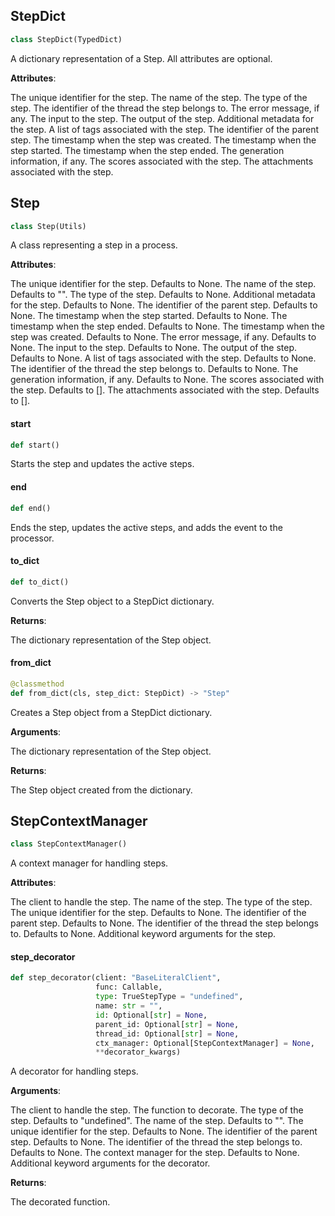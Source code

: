 <a id="literalai.step"></a>


<a id="literalai.step.StepDict"></a>

## StepDict

```python
class StepDict(TypedDict)
```

A dictionary representation of a Step. All attributes are optional.

**Attributes**:

<ResponseField name="id" type="str">The unique identifier for the step.</ResponseField>
<ResponseField name="name" type="str">The name of the step.</ResponseField>
<ResponseField name="type" type="StepType">The type of the step.</ResponseField>
<ResponseField name="threadId" type="str">The identifier of the thread the step belongs to.</ResponseField>
<ResponseField name="error" type="str">The error message, if any.</ResponseField>
<ResponseField name="input" type="Dict[str, Any]">The input to the step.</ResponseField>
<ResponseField name="output" type="Dict[str, Any]">The output of the step.</ResponseField>
<ResponseField name="metadata" type="Dict[str, Any]">Additional metadata for the step.</ResponseField>
<ResponseField name="tags" type="List[str]">A list of tags associated with the step.</ResponseField>
<ResponseField name="parentId" type="str">The identifier of the parent step.</ResponseField>
<ResponseField name="createdAt" type="str">The timestamp when the step was created.</ResponseField>
<ResponseField name="startTime" type="str">The timestamp when the step started.</ResponseField>
<ResponseField name="endTime" type="str">The timestamp when the step ended.</ResponseField>
<ResponseField name="generation" type="Dict[str, Any]">The generation information, if any.</ResponseField>
<ResponseField name="scores" type="List[ScoreDict]">The scores associated with the step.</ResponseField>
<ResponseField name="attachments" type="List[AttachmentDict]">The attachments associated with the step.</ResponseField>

<a id="literalai.step.Step"></a>

## Step

```python
class Step(Utils)
```

A class representing a step in a process.

**Attributes**:

<ResponseField name="id" type="Optional[str]">The unique identifier for the step. Defaults to None.</ResponseField>
<ResponseField name="name" type="Optional[str]">The name of the step. Defaults to "".</ResponseField>
<ResponseField name="type" type="Optional[StepType]">The type of the step. Defaults to None.</ResponseField>
<ResponseField name="metadata" type="Optional[Dict[str, Any]]">Additional metadata for the step. Defaults to None.</ResponseField>
<ResponseField name="parent_id" type="Optional[str]">The identifier of the parent step. Defaults to None.</ResponseField>
<ResponseField name="start_time" type="Optional[str]">The timestamp when the step started. Defaults to None.</ResponseField>
<ResponseField name="end_time" type="Optional[str]">The timestamp when the step ended. Defaults to None.</ResponseField>
<ResponseField name="created_at" type="Optional[str]">The timestamp when the step was created. Defaults to None.</ResponseField>
<ResponseField name="error" type="Optional[str]">The error message, if any. Defaults to None.</ResponseField>
<ResponseField name="input" type="Optional[Dict[str, Any]]">The input to the step. Defaults to None.</ResponseField>
<ResponseField name="output" type="Optional[Dict[str, Any]]">The output of the step. Defaults to None.</ResponseField>
<ResponseField name="tags" type="Optional[List[str]]">A list of tags associated with the step. Defaults to None.</ResponseField>
<ResponseField name="thread_id" type="Optional[str]">The identifier of the thread the step belongs to. Defaults to None.</ResponseField>
<ResponseField name="generation" type="Optional[Union[ChatGeneration, CompletionGeneration]]">The generation information, if any. Defaults to None.</ResponseField>
<ResponseField name="scores" type="Optional[List[Score]]">The scores associated with the step. Defaults to [].</ResponseField>
<ResponseField name="attachments" type="List[Attachment]">The attachments associated with the step. Defaults to [].</ResponseField>

<a id="literalai.step.Step.start"></a>

#### start

```python
def start()
```

Starts the step and updates the active steps.

<a id="literalai.step.Step.end"></a>

#### end

```python
def end()
```

Ends the step, updates the active steps, and adds the event to the processor.

<a id="literalai.step.Step.to_dict"></a>

#### to\_dict

```python
def to_dict()
```

Converts the Step object to a StepDict dictionary.

**Returns**:

<ResponseField name="StepDict">The dictionary representation of the Step object.</ResponseField>

<a id="literalai.step.Step.from_dict"></a>

#### from\_dict

```python
@classmethod
def from_dict(cls, step_dict: StepDict) -> "Step"
```

Creates a Step object from a StepDict dictionary.

**Arguments**:

<ResponseField name="step_dict" type="StepDict">The dictionary representation of the Step object.</ResponseField>
  

**Returns**:

<ResponseField name="Step">The Step object created from the dictionary.</ResponseField>

<a id="literalai.step.StepContextManager"></a>

## StepContextManager

```python
class StepContextManager()
```

A context manager for handling steps.

**Attributes**:

<ResponseField name="client" type="BaseLiteralClient">The client to handle the step.</ResponseField>
<ResponseField name="step_name" type="str">The name of the step.</ResponseField>
<ResponseField name="step_type" type="TrueStepType">The type of the step.</ResponseField>
<ResponseField name="id" type="Optional[str]">The unique identifier for the step. Defaults to None.</ResponseField>
<ResponseField name="parent_id" type="Optional[str]">The identifier of the parent step. Defaults to None.</ResponseField>
<ResponseField name="thread_id" type="Optional[str]">The identifier of the thread the step belongs to. Defaults to None.</ResponseField>
<ResponseField name="kwargs" type="Dict[str, Any]">Additional keyword arguments for the step.</ResponseField>

<a id="literalai.step.step_decorator"></a>

#### step\_decorator

```python
def step_decorator(client: "BaseLiteralClient",
                   func: Callable,
                   type: TrueStepType = "undefined",
                   name: str = "",
                   id: Optional[str] = None,
                   parent_id: Optional[str] = None,
                   thread_id: Optional[str] = None,
                   ctx_manager: Optional[StepContextManager] = None,
                   **decorator_kwargs)
```

A decorator for handling steps.

**Arguments**:

<ResponseField name="client" type="BaseLiteralClient">The client to handle the step.</ResponseField>
<ResponseField name="func" type="Callable">The function to decorate.</ResponseField>
<ResponseField name="type" type="TrueStepType, optional">The type of the step. Defaults to "undefined".</ResponseField>
<ResponseField name="name" type="str, optional">The name of the step. Defaults to "".</ResponseField>
<ResponseField name="id" type="Optional[str], optional">The unique identifier for the step. Defaults to None.</ResponseField>
<ResponseField name="parent_id" type="Optional[str], optional">The identifier of the parent step. Defaults to None.</ResponseField>
<ResponseField name="thread_id" type="Optional[str], optional">The identifier of the thread the step belongs to. Defaults to None.</ResponseField>
<ResponseField name="ctx_manager" type="Optional[StepContextManager], optional">The context manager for the step. Defaults to None.</ResponseField>
<ResponseField name="**decorator_kwargs">Additional keyword arguments for the decorator.</ResponseField>
  

**Returns**:

<ResponseField name="Callable">The decorated function.</ResponseField>

